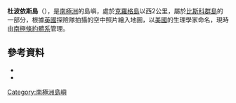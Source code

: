 {{coord|66|16|S|67|10|W|source:GNIS|display=title}}

'''杜波依斯島'''（{{lang-en|DuBois Island}}），是[[南極洲|南極洲]]的島嶼，處於[[克羅格島|克羅格島]]以西2公里，屬於[[比斯科群島|比斯科群島]]的一部分，根據[[英國|英國]]探險隊拍攝的空中照片繪入地圖，以[[美國|美國]]的生理學家命名，現時由[[南極條約體系|南極條約體系]]管理。

==參考資料==
*{{cite gnis | type = antarid | id = 4120| name = DuBois Island| accessdate = 2012-02-01}}
*{{usgs-gazetteer|id=4120}}

{{DEFAULTSORT:DuBois Island}}
[[Category:南極洲島嶼|Category:南極洲島嶼]]


{{Biscoes-geo-stub}}